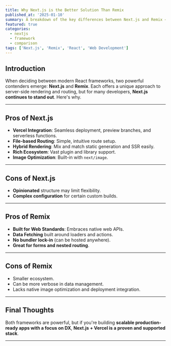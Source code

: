 ```yaml
---
title: Why Next.js is the Better Solution Than Remix
published_at: '2025-01-10'
summary: A breakdown of the key differences between Next.js and Remix — and why Next.js may be the better tool for your team.
featured: true
categories:
  - nextjs
  - framework
  - comparison
tags: ['Next.js', 'Remix', 'React', 'Web Development']
---
```


## Introduction

When deciding between modern React frameworks, two powerful contenders emerge: **Next.js** and **Remix**. Each offers a unique approach to server-side rendering and routing, but for many developers, **Next.js continues to stand out**. Here's why.

---

## Pros of Next.js

- **Vercel Integration**: Seamless deployment, preview branches, and serverless functions.
- **File-based Routing**: Simple, intuitive route setup.
- **Hybrid Rendering**: Mix and match static generation and SSR easily.
- **Rich Ecosystem**: Vast plugin and library support.
- **Image Optimization**: Built-in with `next/image`.

---

## Cons of Next.js

- **Opinionated** structure may limit flexibility.
- **Complex configuration** for certain custom builds.

---

## Pros of Remix

- **Built for Web Standards**: Embraces native web APIs.
- **Data Fetching** built around loaders and actions.
- **No bundler lock-in** (can be hosted anywhere).
- **Great for forms and nested routing**.

---

## Cons of Remix

- Smaller ecosystem.
- Can be more verbose in data management.
- Lacks native image optimization and deployment integration.

---

## Final Thoughts

Both frameworks are powerful, but if you're building **scalable production-ready apps with a focus on DX**, **Next.js + Vercel is a proven and supported stack**.

---
